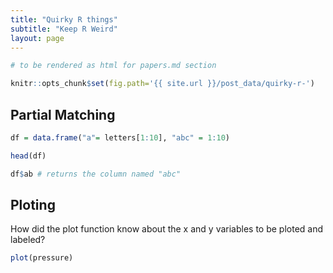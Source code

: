 ```yaml
---
title: "Quirky R things"
subtitle: "Keep R Weird"
layout: page
---
```

  

```r
# to be rendered as html for papers.md section

knitr::opts_chunk$set(fig.path='{{ site.url }}/post_data/quirky-r-')
```

## Partial Matching
```r
df = data.frame("a"= letters[1:10], "abc" = 1:10)

head(df)

df$ab # returns the column named "abc"
```

## Ploting

How did the plot function know about the x and y variables to be ploted and labeled?
```r
plot(pressure)
```

